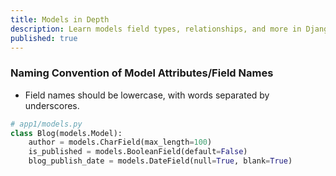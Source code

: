 ```yaml
---
title: Models in Depth
description: Learn models field types, relationships, and more in Django
published: true
---
```


### **Naming Convention of Model Attributes/Field Names**

- Field names should be lowercase, with words separated by underscores. 

```python
# app1/models.py
class Blog(models.Model):
    author = models.CharField(max_length=100)
    is_published = models.BooleanField(default=False) 
    blog_publish_date = models.DateField(null=True, blank=True)
```

